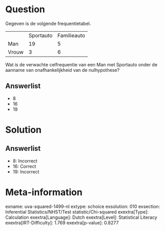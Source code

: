 Question
========

Gegeven is de volgende frequentietabel.

  ------- ----------- -------------
          Sportauto   Familieauto
  Man     19          5
  Vrouw   3           6
  ------- ----------- -------------

Wat is de verwachte celfrequentie van een Man met Sportauto onder de
aanname van onafhankelijkheid van de nulhypothese?

Answerlist
----------

* 8
* 16
* 19

Solution
========

Answerlist
----------

* 8: Incorrect
* 16: Correct
* 19: Incorrect

Meta-information
================
exname: uva-squared-1499-nl
extype: schoice
exsolution: 010
exsection: Inferential Statistics/NHST/Test statistic/Chi-squared
exextra[Type]: Calculation
exextra[Language]: Dutch
exextra[Level]: Statistical Literacy
exextra[IRT-Difficulty]: 1.769
exextra[p-value]: 0.8277

